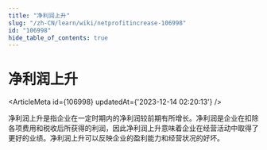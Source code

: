 ```yaml
---
title: "净利润上升"
slug: "/zh-CN/learn/wiki/netprofitincrease-106998"
id: "106998"
hide_table_of_contents: true
---
```



# 净利润上升

<ArticleMeta id={106998} updatedAt={'2023-12-14 02:20:13'} />
<div className='border-solid border-b border-t-0 my-4 border-[var(--ifm-color-gray-300)]' />

净利润上升是指企业在一定时期内的净利润较前期有所增长。净利润是企业在扣除各项费用和税收后所获得的利润，因此净利润上升意味着企业在经营活动中取得了更好的业绩。净利润上升可以反映企业的盈利能力和经营状况的好坏。
